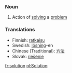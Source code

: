 ===Noun===
#Action of [[solving]] a [[problem]]

===Translations===
*Finnish: [[ratkaisu]]
*Swedish: [[lösning]]-en
*Chinese (Traditional): [[方法]]
*Slovak: [[riešenie]]

[[fr:solution]]
[[pl:Solution]]